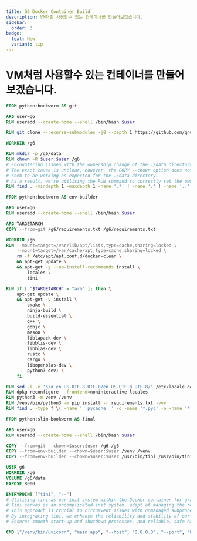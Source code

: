 ```yaml
---
title: G6 Docker Container Build
description: VM처럼 사용할수 있는 컨테이너를 만들어보겠습니다.
sidebar:
  order: 3
badge:
  text: New
  variant: tip
---
```



# VM처럼 사용할수 있는 컨테이너를 만들어보겠습니다.

```dockerfile
FROM python:bookworm AS git

ARG user=g6
RUN useradd --create-home --shell /bin/bash $user

RUN git clone --recurse-submodules -j8 --depth 1 https://github.com/gnuboard/g6.git

WORKDIR /g6

RUN mkdir -p /g6/data
RUN chown -R $user:$user /g6
# Encountering issues with the ownership change of the ./data directory.
# The exact cause is unclear, however, the COPY --chown option does not
# seem to be working as expected for the ./data directory.
# As a result, we're utilising the RUN command to correctly set the ownership.
RUN find . -mindepth 1 -maxdepth 1 -name '.*' ! -name '.' ! -name '..' -exec bash -c 'echo "Deleting {}"; rm -rf {}' \;

FROM python:bookworm AS env-builder

ARG user=g6
RUN useradd --create-home --shell /bin/bash $user

ARG TARGETARCH
COPY --from=git /g6/requirements.txt /g6/requirements.txt

WORKDIR /g6
RUN --mount=target=/var/lib/apt/lists,type=cache,sharing=locked \
    --mount=target=/var/cache/apt,type=cache,sharing=locked \
    rm -f /etc/apt/apt.conf.d/docker-clean \
    && apt-get update \
    && apt-get -y --no-install-recommends install \
        locales \
        tini

RUN if [ "$TARGETARCH" = "arm" ]; then \
    apt-get update \
    && apt-get -y install \
        cmake \
        ninja-build \
        build-essential \
        g++ \
        gobjc \
        meson \
        liblapack-dev \
        libblis-dev \
        libblas-dev \
        rustc \
        cargo \
        libopenblas-dev \
        python3-dev; \
    fi

RUN sed -i -e 's/# en_US.UTF-8 UTF-8/en_US.UTF-8 UTF-8/' /etc/locale.gen
RUN dpkg-reconfigure --frontend=noninteractive locales
RUN python3 -m venv /venv
RUN /venv/bin/python3 -m pip install -r requirements.txt -vvv
RUN find . -type f \( -name '__pycache__' -o -name '*.pyc' -o -name '*.pyo' \) -exec bash -c 'echo "Deleting {}"; rm -f {}' \;

FROM python:slim-bookworm AS final

ARG user=g6
RUN useradd --create-home --shell /bin/bash $user

COPY --from=git --chown=$user:$user /g6 /g6
COPY --from=env-builder --chown=$user:$user /venv /venv
COPY --from=env-builder --chown=$user:$user /usr/bin/tini /usr/bin/tini

USER g6
WORKDIR /g6
VOLUME /g6/data
EXPOSE 8000

ENTRYPOINT ["tini", "--"]
# Utilising tini as our init system within the Docker container for graceful start-up and termination.
# Tini serves as an uncomplicated init system, adept at managing the reaping of zombie processes and forwarding signals.
# This approach is crucial to circumvent issues with unmanaged subprocesses and signal handling in containerised environments.
# By integrating tini, we enhance the reliability and stability of our Docker containers.
# Ensures smooth start-up and shutdown processes, and reliable, safe handling of signal processing.

CMD ["/venv/bin/uvicorn", "main:app", "--host", "0.0.0.0", "--port", "8000"]
```

<LicenseFooter client:visible />

